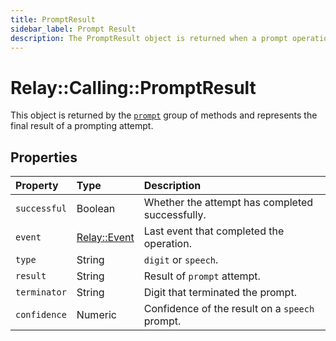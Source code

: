 ```yaml
---
title: PromptResult
sidebar_label: Prompt Result
description: The PromptResult object is returned when a prompt operation is completed.
---
```


[prompt]: ../actions/prompt.mdx
[relay-event]: ../../event.mdx

# Relay::Calling::PromptResult

This object is returned by the [`prompt`][prompt] group of methods and represents the final result of a prompting attempt.

## Properties

| Property | Type | Description |
| :------- | :--- | :---------- |
| `successful` | Boolean | Whether the attempt has completed successfully. |
| `event` | [Relay::Event][relay-event] | Last event that completed the operation. |
| `type` | String | `digit` or `speech`. |
| `result` | String | Result of `prompt` attempt. |
| `terminator` | String | Digit that terminated the prompt. |
| `confidence` | Numeric | Confidence of the result on a `speech` prompt. |